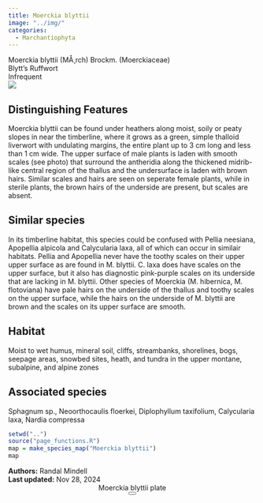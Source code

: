 ```yaml
---
title: Moerckia blyttii
image: "../img/"
categories:
  - Marchantiophyta
---
```


<div class="info-panel">
 <div class="info-top">
  <div class="taxon-scientific"><span class="taxon-name">Moerckia blyttii</span> <span class="taxon-authority">(MÅ¸rch) Brockm.</span> <span class="taxon-family">(Moerckiaceae)</span></div>
  <div class="taxon-common">Blytt's Ruffwort</div>
 </div>
 <div class="info-bottom">
  <div class="taxon-qnd"></div>
  <div class="taxon-abundance">Infrequent</div>
 </div>
</div>
<div class="imerss-content-frame">
 <div class="imerss-image-header">
  <div class="imerss-image-holder imerss-column-left" data-toggle="tooltip" style="background-image: url(../img/)" title="">
  </div>

  <div class="imerss-image-holder imerss-column-right" data-toggle="tooltip" style="background-image: url(../img/)" title="">
  </div>
 
 </div>
 <div class="imerss-content-lower">
  <div class="imerss-column-left">
  <div class="tab-microscope" data-micromodal-trigger="modal-plate">
  <img src="../img/bryo guide microscope.png"/>
  </div>

<h2>Distinguishing Features</h2>

Moerckia blyttii can be found under heathers along moist, soily or peaty slopes in near the timberline, where it grows as a green, simple thalloid liverwort with undulating margins, the entire plant up to 3 cm long and less than 1 cm wide. The upper surface of male plants is laden with smooth scales (see photo) that surround the antheridia along the thickened midrib-like central region of the thallus and the undersurface is laden with brown hairs. Similar scales and hairs are seen on seperate female plants, while in sterile plants, the brown hairs of the underside are present, but scales are absent. 

<h2>Similar species</h2>

In its timberline habitat, this species could be confused with Pellia neesiana, Apopellia alpicola and Calycularia laxa, all of which can occur in similair habitats. Pellia and Apopellia never have the toothy scales on their upper upper surface as are found in M. blyttii. C. laxa does have scales on the upper surface, but it also has diagnostic pink-purple scales on its underside that are lacking in M. blyttii. Other species of Moerckia (M. hibernica, M. flotoviana) have pale hairs on the underside of the thallus and toothy scales on the upper surface, while the hairs on the underside of M. blyttii are brown and the scales on its upper surface are smooth. 

<h2>Habitat</h2>

Moist to wet humus, mineral soil, cliffs, streambanks, shorelines, bogs, seepage areas, snowbed sites, heath, and tundra in the upper montane, subalpine, and alpine zones

<h2>Associated species</h2>

Sphagnum sp., Neoorthocaulis floerkei, Diplophyllum taxifolium, Calycularia laxa, Nardia compressa
</div>

<div class="imerss-column-right">

<div class="imerss-image-holder imerss-column-right" data-toggle="tooltip" style="background-image: url(../img/)" title="">
</div>

<div class="imerss-map-holder">
```r
setwd("..")
source("page_functions.R")
map = make_species_map("Moerckia blyttii")
map
```
</div>

</div>

</div>
</div>

<div class="taxon-footer">
 <div class="taxon-authors"><b>Authors:</b> <span>Randal Mindell</span></div>
 <div class="taxon-update"><b>Last updated:</b> <span>Nov 28, 2024</span></div>
</div>

<div class="modal micromodal-slide" id="modal-plate" aria-hidden="true">
 <div class="modal__overlay" tabindex="-1" data-micromodal-close>
  <div class="modal__container" role="dialog" aria-modal="true" aria-labelledby="modal-plate-title" >
   <header class="modal__header">
   <div class="modal__title" id="modal-plate-title">
  Moerckia blyttii plate
   </div>
   <button class="modal__close" aria-label="Close" data-micromodal-close></button>
   </header>
  <div class="modal__content" id="modal-plate-content">
   <div class="imerss-image-holder" data-toggle="tooltip" style="background-image: url(../img/)" title="">
  </div>
  </div>
  </div>
 </div>
</div>

<script src="../js/micromodal.min.js"></script>
<link href="../css/style-taxon.css" rel="stylesheet">
<link href="../css/micromodal.css" rel="stylesheet">

<script>
MicroModal.init();
</script>

